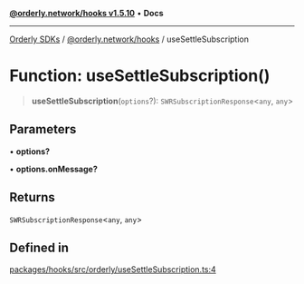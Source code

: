 [**@orderly.network/hooks v1.5.10**](/sdks/tech-doc/@orderly.network/hooks/README) • **Docs**

***

[Orderly SDKs](/sdks/tech-doc/packages) / [@orderly.network/hooks](/sdks/tech-doc/@orderly.network/hooks/README) / useSettleSubscription

# Function: useSettleSubscription()

> **useSettleSubscription**(`options`?): `SWRSubscriptionResponse`\<`any`, `any`\>

## Parameters

• **options?**

• **options.onMessage?**

## Returns

`SWRSubscriptionResponse`\<`any`, `any`\>

## Defined in

[packages/hooks/src/orderly/useSettleSubscription.ts:4](https://github.com/OrderlyNetwork/js-sdk/blob/554ae704783e3b83c40bb234a899e8f02987d9b6/packages/hooks/src/orderly/useSettleSubscription.ts#L4)

